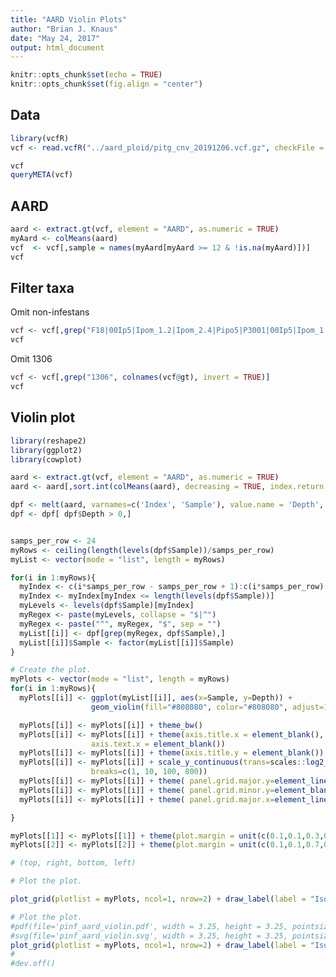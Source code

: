 ```yaml
---
title: "AARD Violin Plots"
author: "Brian J. Knaus"
date: "May 24, 2017"
output: html_document
---
```


```r
knitr::opts_chunk$set(echo = TRUE)
knitr::opts_chunk$set(fig.align = "center")
```


## Data


```r
library(vcfR)
vcf <- read.vcfR("../aard_ploid/pitg_cnv_20191206.vcf.gz", checkFile = FALSE)
```


```r
vcf
queryMETA(vcf)
```


## AARD


```r
aard <- extract.gt(vcf, element = "AARD", as.numeric = TRUE)
myAard <- colMeans(aard)
vcf  <- vcf[,sample = names(myAard[myAard >= 12 & !is.na(myAard)])]
vcf
```



## Filter taxa


Omit non-infestans

```r
vcf <- vcf[,grep("F18|00Ip5|Ipom_1.2|Ipom_2.4|Pipo5|P3001|00Ip5|Ipom_1.2|Ipom_2.4|Pipo5|P3001|00M_410|CBS.678.85|PIC99167|Pmir5|PIC99114|P7722|CJ01A1|INRA.310|P10297|P1569|P1976|PaX|EC3425|EC3394|P13803", colnames(vcf@gt), invert = TRUE)]
vcf
```


Omit 1306

```r
vcf <- vcf[,grep("1306", colnames(vcf@gt), invert = TRUE)]
vcf
```



## Violin plot


```r
library(reshape2)
library(ggplot2) 
library(cowplot)

aard <- extract.gt(vcf, element = "AARD", as.numeric = TRUE)
aard <- aard[,sort.int(colMeans(aard), decreasing = TRUE, index.return = TRUE)$ix]

dpf <- melt(aard, varnames=c('Index', 'Sample'), value.name = 'Depth', na.rm=TRUE)
dpf <- dpf[ dpf$Depth > 0,]


samps_per_row <- 24
myRows <- ceiling(length(levels(dpf$Sample))/samps_per_row)
myList <- vector(mode = "list", length = myRows)

for(i in 1:myRows){
  myIndex <- c(i*samps_per_row - samps_per_row + 1):c(i*samps_per_row)
  myIndex <- myIndex[myIndex <= length(levels(dpf$Sample))]
  myLevels <- levels(dpf$Sample)[myIndex]
  myRegex <- paste(myLevels, collapse = "$|^")
  myRegex <- paste("^", myRegex, "$", sep = "")
  myList[[i]] <- dpf[grep(myRegex, dpf$Sample),]
  myList[[i]]$Sample <- factor(myList[[i]]$Sample)
}

# Create the plot.
myPlots <- vector(mode = "list", length = myRows)
for(i in 1:myRows){
  myPlots[[i]] <- ggplot(myList[[i]], aes(x=Sample, y=Depth)) + 
                  geom_violin(fill="#808080", color="#808080", adjust=1.0, scale = "count", trim=TRUE)

  myPlots[[i]] <- myPlots[[i]] + theme_bw()
  myPlots[[i]] <- myPlots[[i]] + theme(axis.title.x = element_blank(), 
                  axis.text.x = element_blank())
  myPlots[[i]] <- myPlots[[i]] + theme(axis.title.y = element_blank())
  myPlots[[i]] <- myPlots[[i]] + scale_y_continuous(trans=scales::log2_trans(), 
                  breaks=c(1, 10, 100, 800))
  myPlots[[i]] <- myPlots[[i]] + theme( panel.grid.major.y=element_line(color = "#A9A9A9", size=0.2) )
  myPlots[[i]] <- myPlots[[i]] + theme( panel.grid.minor.y=element_blank() )
  myPlots[[i]] <- myPlots[[i]] + theme( panel.grid.major.x=element_line(size=0.2) )

}

myPlots[[1]] <- myPlots[[1]] + theme(plot.margin = unit(c(0.1,0.1,0.3,0.7), "cm")) 
myPlots[[2]] <- myPlots[[2]] + theme(plot.margin = unit(c(0.1,0.1,0.7,0.7), "cm")) 

# (top, right, bottom, left)
```


```r
# Plot the plot.

plot_grid(plotlist = myPlots, ncol=1, nrow=2) + draw_label(label = "Isolate", x=0.5, y=0.03) + draw_label("AARD", x=0.01, y=0.5, angle=90)

```


```r
# Plot the plot.
#pdf(file='pinf_aard_violin.pdf', width = 3.25, height = 3.25, pointsize = 10)
#svg(file='pinf_aard_violin.svg', width = 3.25, height = 3.25, pointsize = 10)
plot_grid(plotlist = myPlots, ncol=1, nrow=2) + draw_label(label = "Isolate", x=0.5, y=0.03) + draw_label("AARD", x=0.04, y=0.5, angle=90)
#
#dev.off()

```



